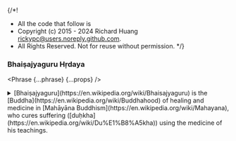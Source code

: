 {/*!
 * All the code that follow is
 * Copyright (c) 2015 - 2024 Richard Huang <rickypc@users.noreply.github.com>.
 * All Rights Reserved. Not for reuse without permission.
 */}


### Bhaiṣajyaguru Hṛdaya

<Phrase {...phrase} {...props} />

<details>
  <summary>
    [Bhaiṣajyaguru](https://en.wikipedia.org/wiki/Bhaisajyaguru) is the
    [Buddha](https://en.wikipedia.org/wiki/Buddhahood) of healing and medicine
    in [Mahāyāna Buddhism](https://en.wikipedia.org/wiki/Mahayana),
    who cures suffering ([duḥkha](https://en.wikipedia.org/wiki/Du%E1%B8%A5kha))
    using the medicine of his teachings.
  </summary>
  <div>
    <MultiLingual {...phrase} />
  </div>
</details>
